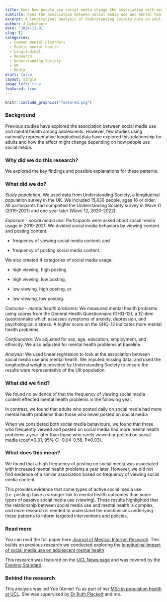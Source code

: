 ---
title: Does how people use social media change the association with mental health? 
subtitle: Does the association between social media use and mental health change depending on how people use social media? 
excerpt: A longitudinal analysis of Understanding Society data on adults in the UK
author: J Dykxhoorn
date: '2024-11-01'
slug: []
categories:
  - Common mental disorders
  - Public mental health
  - Longitudinal
  - Research
  - Understanding Society
  - UK
  - Media
draft: false
layout: single
image_left: true
featured: true
---

```{r, echo=FALSE, out.width="75%", fig.align = 'center', fig.cap="If Renoir had Facebook, generated by Canva AI"}
knitr::include_graphics("featured.png")
```

### Background

Previous studies have explored the association between social media use and mental health among adolescents. However, few studies using nationally representative longitudinal data have explored this relationship for adults and how the effect might change depending on how people use social media. 


### Why did we do this research?
We explored the key findings and possible explanations for these patterns. 

### What did we do?
*Study population:* We used data from Understanding Society, a longitudinal population survey in the UK. We included 15,836 people, ages 16 or older. All participants had completed the Understanding Society survey in Wave 11 (2019-2021) and one year later (Wave 12, 2020-2022). 

*Exposure - social media use:* Participants were asked about social media usage in 2019-2021. We divided social media behaviors by viewing content and posting content. 

+ frequency of viewing social media content; and 

+ frequency of posting social media content.

We also created 4 categories of social media usage:

+  high viewing, high posting,

+  high viewing, low posting, 

+  low viewing, high posting, or

+ low viewing, low posting.


*Outcome - mental health problems:* We measured mental health problems using scores from the General Health Questionnaire (GHQ-12), a 12-item questionnaire which assesses symptoms of anxiety, depression, and psychological distress. A higher score on the GHQ-12 indicates more mental health problems.  

*Confounders:* We adjusted for sex, age, education, employment, and ethnicity. We also adjusted for mental health problems at baseline. 

*Analysis:* We used linear regression to look at the association between social media use and mental health. We imputed missing data, and used the longitudinal weights provided by Understanding Society to ensure the results were representative of the UK population.  


### What did we find?

We found no evidence of that the frequency of viewing social media content effected mental health problems in the following year. 

In contrast, we found that adults who posted daily on social media had more mental health problems than those who never posted on social media 

When we considered both social media behaviours, we found that those who frequently viewed and posted on social media had more mental health problems a year later than those who rarely viewed or posted on social media (coef.=0.31, 95% CI: 0.04-0.58, P=0.03). 




### What does this mean?

We found that a high frequency of posting on social media was associated with increased mental health problems a year later. However, we did not find evidence of a similar association based on frequency of viewing social media content. 

This provides evidence that some types of active social media use (i.e. posting) have a stronger link to mental health outcomes than some types of passive social media use (viewing). These results highlighted that the relationship between social media use and mental health is complex, and more research is needed to understand the mechanisms underlying these patterns to inform targeted interventions and policies. 


### Read more

You can read the full paper here [Journal of Medical Internet Research](https://pubmed.ncbi.nlm.nih.gov/39476374/). This builds on previous research we conducted exploring the [longitudinal impact of social media use on adolescent mental health](https://www.mentalhealthepi.com/blog/2023-social-media/)

This research was featured on the [UCL News page](https://www.ucl.ac.uk/news/2024/dec/regularly-posting-social-media-may-worsen-mental-health-adults) and was covered by the [Evening Standard](https://www.standard.co.uk/news/uk/frequent-posting-social-media-mental-health-study-b1197756.html).


### Behind the research

This analysis was led Yue (Annie) Yu as part of her [MSc in population health at UCL](https://www.ucl.ac.uk/prospective-students/graduate/taught-degrees/population-health-msc). She was supervised by [Dr Ruth Plackett](https://profiles.ucl.ac.uk/54768-ruth-plackett) and me.
